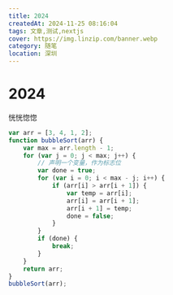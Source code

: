 ```yaml
---
title: 2024
createdAt: 2024-11-25 08:16:04
tags: 文章,测试,nextjs
cover: https://img.linzip.com/banner.webp
category: 随笔
location: 深圳
---
```


# 2024

恍恍惚惚

```js
var arr = [3, 4, 1, 2];
function bubbleSort(arr) {
    var max = arr.length - 1;
    for (var j = 0; j < max; j++) {
        // 声明一个变量，作为标志位
        var done = true;
        for (var i = 0; i < max - j; i++) {
            if (arr[i] > arr[i + 1]) {
                var temp = arr[i];
                arr[i] = arr[i + 1];
                arr[i + 1] = temp;
                done = false;
            }
        }
        if (done) {
            break;
        }
    }
    return arr;
}
bubbleSort(arr);
```
